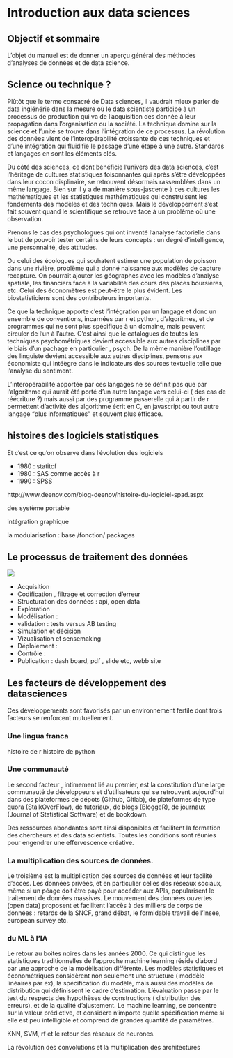 # Introduction aux data sciences {#intro}

## Objectif et sommaire

L'objet du manuel est de donner un aperçu général des méthodes d'analyses de données et de data science.

## Science ou technique ?

Plûtôt que le terme consacré de Data sciences, il vaudrait mieux parler de data ingiénérie dans la mesure où le data scientiste participe à un processus de production qui va de l'acquisition des donnée à leur propagation dans l'organisation ou la société. La technique domine sur la science et l'unité se trouve dans l'intégration de ce processus. La révolution des données vient de l'interopérabilité croissante de ces techniques et d'une intégration qui fluidifie le passage d'une étape à une autre. Standards et langages en sont les éléments clés. 

Du côté des sciences, ce dont bénéficie l'univers des data sciences, c'est l'héritage de cultures statistiques foisonnantes qui après s'être développées dans leur cocon displinaire, se retrouvent désormais rassemblées dans un même langage. Bien sur il y a de manière sous-jascente à ces cultures les mathématiques et les statistiques mathématiques qui construisent les fondements des modèles et des techniques. Mais le développement s'est fait souvent quand le scientifique se retrouve face à un problème où une observation. 

Prenons le cas des psychologues qui ont inventé l'analyse factorielle dans le but de pouvoir tester certains de leurs concepts : un degré d'intelligence, une personnalité, des attitudes. 

Ou celui des écologues qui souhatent estimer une population de poisson dans une rivière, problème qui a donné naissance aux modèles de capture recapture. On pourrait ajouter les géographes avec les modèles d'analyse spatiale, les financiers face à la variabilité des cours des places boursières, etc. Celui des économètres est peut-être le plus évident. Les biostatisticiens sont des contributeurs importants.  

Ce que la technique apporte c'est l'intégration par un langage et donc un ensemble de conventions, incarnées par r et python,  d'algoritmes, et de programmes qui ne sont plus spécifique à un domaine, mais peuvent circuler de l'un à l'autre. C'est ainsi que le catalogues de toutes les techniques psychométriques devient accessible aux autres disciplines par le biais d'un pachage en particulier , psych. De la même manière l'outillage des linguiste devient accessible aux autres disciplines, pensons aux économiste qui intéègre dans le indicateurs des sources textuelle telle que l'analyse du sentiment.

L'interopérabilité apportée par ces langages ne se définit pas que par l'algorithme qui aurait été porté d'un autre langage vers celui-ci ( des cas de réécriture ?) mais aussi par des programme passerelle qui à partir de r permettent d'activité des algorithme écrit en C, en javascript ou tout autre langage "plus informatiques" et souvent plus éfficace. 

## histoires des logiciels statistiques

Et c'est ce qu'on observe dans l'évolution des logiciels

 * 1980 : statitcf
 * 1980 : SAS comme accès à r
 * 1990 : SPSS

http://www.deenov.com/blog-deenov/histoire-du-logiciel-spad.aspx

des système portable

intégration graphique

la modularisation : base /fonction/ packages 


## Le processus de traitement des données



![](./Images/datascience2.png)




 * Acquisition 
 * Codification , filtrage et correction d'erreur
 * Structuration des données : api, open data
 * Exploration
 * Modélisation :
 * validation : tests versus AB testing
 * Simulation et décision
 * Vizualisation et sensemaking
 * Déploiement : 
 * Contrôle :
 * Publication : dash board, pdf , slide etc, webb site


## Les facteurs de développement des datasciences

Ces développements sont favorisés par un environnement fertile dont trois facteurs se renforcent mutuellement.

### Une lingua franca

histoire de r
histoire de python


### Une communauté

Le second facteur , intimement lié au premier, est la constitution d’une large communauté de développeurs et d’utilisateurs qui se retrouvent aujourd’hui dans des plateformes de dépots (Github, Gitlab), de plateformes de type quora (StalkOverFlow), de tutoriaux, de blogs (BloggeR), de journaux (Journal of Statistical Software) et de bookdown.

Des ressources abondantes sont ainsi disponibles et facilitent la formation des chercheurs et des data scientists. Toutes les conditions sont réunies pour  engendrer une effervescence créative. 

### La multiplication des sources de données.

Le troisième est la multiplication des sources de données et leur facilité d’accès. Les données privées, et en particulier celles des réseaux sociaux,  même si un péage doit être payé pour accéder aux APIs, popularisent le traitement de données massives. Le mouvement des données ouvertes (open data) proposent et facilitent l’accès à des milliers de corps de données : retards de la SNCF, grand débat, le formidable travail de l’Insee, european survey etc.
 
 
### du ML à l'IA

Le retour au boites noires dans les années 2000. Ce qui distingue les statistiques traditionnelles de l'approche machine learning réside d'abord par une approche de la modèlisation différente. Les modèles statistiques et économétriques considèrent non seulement une structure ( moddèle linéaires par ex), la spécification du modèle, mais aussi des modèles de distribution qui définissent le cadre d'estimation. L'évaluation passe par le test du respects des hypothèses de constructions ( distribution des erreurs), et de la qualité d'ajustement. Le machine learning, se concentre sur la valeur prédictive, et considère n'importe quelle spécification même si elle est peu intelligible et comprend de grandes quantité de paramètres.  

KNN, SVM, rf et le retour des réseaux de neurones. 

La révolution des convolutions et la multiplication des architectures

